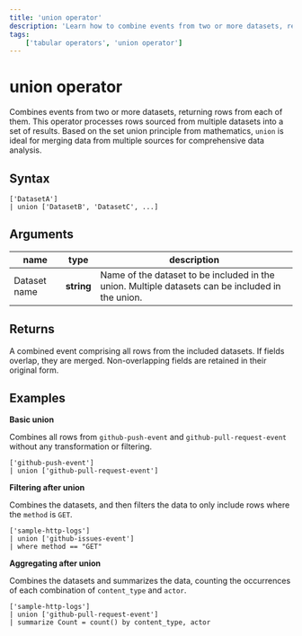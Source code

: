 ```yaml
---
title: 'union operator'
description: 'Learn how to combine events from two or more datasets, returning rows from each of them.'
tags:
    ['tabular operators', 'union operator']
---
```


# union operator 

Combines events from two or more datasets, returning rows from each of them. This operator processes rows sourced from multiple datasets into a set of results. Based on the set union principle from mathematics, `union` is ideal for merging data from multiple sources for comprehensive data analysis.

## Syntax

```apl
['DatasetA']
| union ['DatasetB', 'DatasetC', ...]
```

## Arguments

| name | type | description |
| --- | --- | --- |
| Dataset name | **string** | Name of the dataset to be included in the union. Multiple datasets can be included in the union. |

## Returns

A combined event comprising all rows from the included datasets. If fields overlap, they are merged. Non-overlapping fields are retained in their original form.

## Examples

**Basic union**

Combines all rows from `github-push-event` and `github-pull-request-event` without any transformation or filtering.

```apl
['github-push-event']
| union ['github-pull-request-event']
```

<RunInPlayGround 
    href="https://play.axiom.co/axiom-play-qf1k/explorer?initForm=%7B%22apl%22%3A%20%22%5B%27github-push-event%27%5D%5Cn%7C%20union%20%5B%27github-pull-request-event%27%5D%22%7D" 
    target="_blank" 
    rel="noopener noreferrer"
/>

**Filtering after union**

Combines the datasets, and then filters the data to only include rows where the `method` is `GET`.

```apl
['sample-http-logs']
| union ['github-issues-event']
| where method == "GET"
```

<RunInPlayGround 
    href="https://play.axiom.co/axiom-play-qf1k/explorer?initForm=%7B%22apl%22%3A%20%22%5B%27sample-http-logs%27%5D%5Cn%7C%20union%20%5B%27github-issues-event%27%5D%5Cn%7C%20where%20method%20%3D%3D%20%5C%22GET%5C%22%22%7D" 
    target="_blank" 
    rel="noopener noreferrer"
/>

**Aggregating after union**

Combines the datasets and summarizes the data, counting the occurrences of each combination of `content_type` and `actor`.

```apl
['sample-http-logs']
| union ['github-pull-request-event']
| summarize Count = count() by content_type, actor
```

<RunInPlayGround 
    href="https://play.axiom.co/axiom-play-qf1k/explorer?initForm=%7B%22apl%22%3A%20%22%5B%27sample-http-logs%27%5D%5Cn%7C%20union%20%5B%27github-pull-request-event%27%5D%5Cn%7C%20summarize%20Count%20%3D%20count%28%29%20by%20content_type%2C%20actor%22%7D" 
    target="_blank" 
    rel="noopener noreferrer"
/>